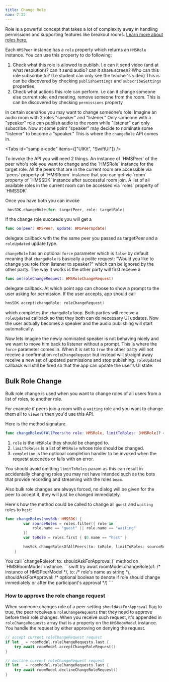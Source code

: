 ---
title: Change Role
nav: 7.22
---


Role is a powerful concept that takes a lot of complexity away in handling permissions and supporting features like breakout rooms. [Learn more about roles here.](/concepts/v2/concepts/templates-and-roles/overview)

Each `HMSPeer` instance has a `role` property which returns an `HMSRole` instance. You can use this property to do following:

1. Check what this role is allowed to publish. I.e can it send video (and at what resolution)? can it send audio? can it share screen? Who can this role subscribe to? (I.e student can only see the teacher's video) This is can be discovered by checking `publishSettings` and `subscribeSettings` properties
2. Check what actions this role can perform. i.e can it change someone else current role, end meeting, remove someone from the room. This is can be discovered by checking `permissions` property

In certain scenarios you may want to change someone's role. Imagine an audio room with 2 roles "speaker" and "listener." Only someone with a "speaker" role can publish audio to the room while "listener" can only subscribe. Now at some point "speaker" may decide to nominate some "listener" to become a "speaker." This is where the `changeRole` API comes in.

<Tabs
  id="sample-code"
  items={["UIKit", "SwiftUI"]}
/>

<Tab id='sample-code-0'>
To invoke the API you will need 2 things. An instance of `HMSPeer` of the peer who's role you want to change and the `HMSRole` instance for the target role. All the peers that are in the current room are accessible via `peers` property of `HMSRoom` instance that you can get via `room` property of `HMSSDK` instance after successful room join. A list of all available roles in the current room can be accessed via `roles` property of `HMSSDK`

Once you have both you can invoke

```swift
 hmsSDK.changeRole(for: targetPeer, role: targetRole)
```

If the change role succeeds you will get a

```swift
func on(peer: HMSPeer, update: HMSPeerUpdate)
```

delegate callback with the the same peer you passed as targetPeer and a `roleUpdated` update type.

`changeRole` has an optional `force` parameter which is `false` by default meaning that `changeRole` is basically a polite request: "Would you like to change you role from listener to speaker?" which can be ignored by the other party. The way it works is the other party will first receive a

```swift
func on(roleChangeRequest: HMSRoleChangeRequest)
```

delegate callback. At which point app can choose to show a prompt to the user asking for permission. If the user accepts, app should call

```swift
hmsSDK.accept(changeRole: roleChangeRequest)
```

which completes the `changeRole` loop. Both parties will receive a `roleUpdated` callback so that they both can do necessary UI updates. Now the user actually becomes a speaker and the audio publishing will start automatically.

Now lets imagine the newly nominated speaker is not behaving nicely and we want to move him back to listener without a prompt. This is where the `force` parameter comes in. When it is set to `true` the other party will not receive a confirmation `roleChangeRequest` but instead will straight away receive a new set of updated permissions and stop publishing. `roleUpdated` callback will still be fired so that the app can update the user's UI state.

## Bulk Role Change

Bulk role change is used when you want to change roles of all users from a list of roles, to another role.

For example if peers join a room with a `waiting` role and you want to change them all to `viewers` then you'd use this API.

Here is the method signature.

```swift
func changeRolesOfAllPeers(to role: HMSRole, limitToRoles: [HMSRole]? = nil, completion: ((Bool, Error?) -> Void)? = nil)
```

1. `role` is the `HMSRole` they should be changed to.
2. `limitToRoles` is a list of `HMSRole` whose role should be changed.
3. `completion` is the optional completion handler to be invoked when the request succeeds or fails with an error.

You should avoid omitting `limitToRoles` param as this can result in accidentally changing roles you may not have intended such as the bots that provide recording and streaming with the roles `beam`.

Also bulk role changes are always forced, no dialog will be given for the peer to accept it, they will just be changed immediately.

Here's how the method could be called to change all `guest` and `waiting` roles to `host`:

```swift
func changeRoles(hmsSdk: HMSSDK) {
        var sourceRoles = roles.filter({ role in
            role.name == "guest" || role.name == "waiting"
        })
        var toRole = roles.first { $0.name == "host" }

        hmsSdk.changeRolesOfAllPeers(to: toRole, limitToRoles: sourceRoles)
    }
```

<BulkRoleChangeErrors />
</Tab>

<Tab id='sample-code-1'>
You call `changeRole(of: to: shouldAskForApproval:)` method on `HMSRoomModel` instance.
```swift
try await roomModel.changeRole(of: /* instance of HMSPeerModel */, to: /* role's name as string */, shouldAskForApproval: /* optional boolean to denote if role should change immediately or after the participant's approval */)
```

### How to approve the role change request
When someone changes role of a peer setting `shouldAskForApproval` flag to true, the peer receives a `roleChangeRequests` that they need to approve before their role changes. When you receive such request, it's appended in `roleChangeRequests` array that is a property on the `HMSRoomModel` instance. You handle the request by either approving on denying the request.
```swift
// accept current roleChangeRequest request
if let _ = roomModel.roleChangeRequests.last {
    try await roomModel.acceptChangeRoleRequest()
}

// decline current roleChangeRequest request
if let _ = roomModel.roleChangeRequests.last {
    try await roomModel.declineChangeRoleRequest()
}
```
</Tab>
